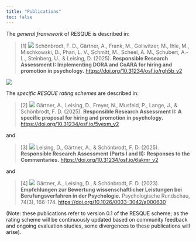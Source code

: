 ```yaml
---
title: "Publications"
toc: false
---
```


The *general framework* of RESQUE is described in:

> [1] ![](images/OA_icon.png) Schönbrodt, F. D., Gärtner, A., Frank, M., Gollwitzer, M., Ihle, M., Mischkowski, D., Phan, L. V., Schmitt, M., Scheel, A. M., Schubert, A.-L., Steinberg, U., & Leising, D. (2025). **Responsible Research Assessment I: Implementing DORA and CoARA for hiring and promotion in psychology.** [https://doi.org/10.31234/osf.io/rgh5b_v2](https://doi.org/10.31234/osf.io/rgh5b_v2)

![](images/RESQUE_framework.png)

The *specific RESQUE rating schemes* are described in:

> [2] ![](images/OA_icon.png) Gärtner, A., Leising, D., Freyer, N., Musfeld, P., Lange, J., & Schönbrodt, F. D. (2025). **Responsible Research Assessment II: A specific proposal for hiring and promotion in psychology.** [https://doi.org/10.31234/osf.io/5yexm_v2](https://doi.org/10.31234/osf.io/5yexm_v2)

and

> [3] ![](images/OA_icon.png) Leising, D., Gärtner, A., & Schönbrodt, F. D. (2025). **Responsible Research Assessment (Parts I and II): Responses to the Commentaries.**
[https://doi.org/10.31234/osf.io/6akmr_v2](https://doi.org/10.31234/osf.io/6akmr_v2)


and

> [4] ![](images/OA_icon.png) Gärtner, A., Leising, D., & Schönbrodt, F. D. (2023). **Empfehlungen zur Bewertung wissenschaftlicher Leistungen bei Berufungsverfahren in der Psychologie.** Psychologische Rundschau, 74(3), 166–174. [https://doi.org/10.1026/0033-3042/a000630](https://doi.org/10.1026/0033-3042/a000630)


(Note: these publications refer to version 0.1 of the RESQUE scheme; as the rating scheme will be continuously updated based on community feedback and ongoing evaluation studies, some divergences to these publications will arise).

